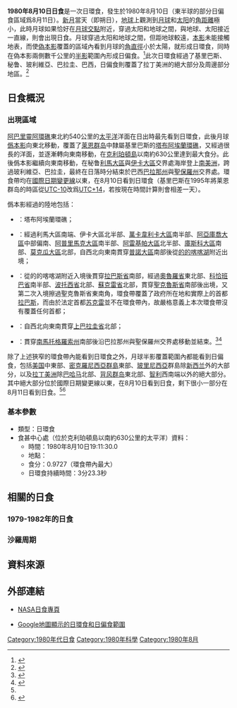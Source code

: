 {{Infobox solar eclipse
|year             = 1980
|month            = 8
|day              = 10
|map              = SE1980Aug10A.png
|map_size         = 300px
|map_caption      = 1980年8月10日日環食路徑圖
|nature           = 日環食
|gamma            = -0.1915
|magnitude        = 0.9727
|saros            = 135
|saros_sequence   = 37
|saros_total      = 71
|duration         = 203.3秒（3分23.3秒）
|location         = [[克利珀頓島|克利珀頓島]]以南約630公里的[[太平洋|太平洋]]
|coords           = {{coord|4|34.8|N|108|54.3|W}}
|max_width        = {{Convert|99.7|km}}
|start_partial    = 
|start_total      = 
|start_central    = 
|greatest_eclipse = 19:11:30.0
|end_central      = 
|end_total        = 
|end_partial      = 
|hour             = 19
|minute           = 11
|second           = 30
|durations        = 
}}
'''1980年8月10日日食'''是一次日環食，發生於1980年8月10日（東半球的部分日偏食區域爲8月11日）。[[新月|新月]]當天（即朔日），[[地球|地球]]上觀測到[[月球|月球]]和[[太阳|太阳]]的[[角距離|角距離]]極小，此時月球如果恰好在[[月球交點|月球交點]]附近，穿過太阳和地球之間，與地球、太阳接近一直線，則會出現日食。月球穿過太阳和地球之間，但距地球較遠，[[本影|本影]]未能接觸地表，而使[[偽本影|偽本影]]覆蓋的區域內看到月球的[[角直徑|角直徑]]小於太陽，就形成日環食，同時在偽本影兩側數千公里的[[半影|半影]]範圍內形成日偏食。<ref name="astron">{{cite web|author=樊忠玉|title=日（月）食|url=http://www.astron.ac.cn/bencandy-51-1630-1.htm|publisher=中国天文科普网|accessdate=2016-03-08|archive-date=2014-09-17|archive-url=https://web.archive.org/web/20140917080048/http://www.astron.ac.cn/bencandy-51-1630-1.htm|dead-url=no}}</ref>此次日環食經過了基里巴斯、秘鲁、玻利維亞、巴拉圭、巴西，日偏食則覆蓋了拉丁美洲的絕大部分及周邊部分地區。<ref name="NASAGIF">{{cite web|author=Fred Espenak|title=Annular Solar Eclipse of 1980 Aug 10|url=http://eclipse.gsfc.nasa.gov/SEplot/SEplot1951/SE1980Aug10A.GIF|publisher=NASA Eclipse Web Site|accessdate=2016-03-08|archive-date=2020-10-24|archive-url=https://web.archive.org/web/20201024065115/https://eclipse.gsfc.nasa.gov/SEplot/SEplot1951/SE1980Aug10A.GIF|dead-url=no}}{{en}}</ref>

== 日食概況 ==
=== 出現區域 ===
[[阿巴里靈阿環礁|阿巴里靈阿環礁]]東北約540公里的[[太平洋|太平洋]]洋面在日出時最先看到日環食，此後月球[[僞本影|僞本影]]向東北移動，覆蓋了[[莱恩群岛|莱恩群岛]]中隸屬基里巴斯的[[塔布阿埃蘭環礁|塔布阿埃蘭環礁]]，又經過很長的洋面，並逐漸轉向東南移動，在[[克利珀頓島|克利珀頓島]]以南約630公里達到最大食分。此後僞本影繼續向東南移動，在秘鲁[[利馬大區|利馬大區]]與[[伊卡大區|伊卡大區]]交界處海岸登上[[南美洲|南美洲]]，跨過玻利維亞、巴拉圭，最終在日落時分結束於巴西[[巴拉那州|巴拉那州]]與[[聖保羅州|聖保羅州]]交界處。環食帶均在[[國際日期變更線|國際日期變更線]]以東，在8月10日看到日環食（基里巴斯在1995年將莱恩群岛的時區從[[UTC-10|UTC-10]]改爲[[UTC+14|UTC+14]]，若按現在時間計算則會相差一天）。

僞本影經過的陸地包括：
*{{KIR}}：塔布阿埃蘭環礁；
*{{PER}}：經過利馬大區南端、伊卡大區北半部、[[萬卡韋利卡大區|萬卡韋利卡大區]]南半部、[[阿亞庫喬大區|阿亞庫喬大區]]中部偏南、[[阿普里馬克大區|阿普里馬克大區]]南半部、[[阿雷基帕大區|阿雷基帕大區]]北半部、[[庫斯科大區|庫斯科大區]]南部、[[莫克瓜大區|莫克瓜大區]]北部，自西北向東南貫穿[[普諾大區|普諾大區]]南部後從[[的的喀喀湖|的的喀喀湖]]附近出境；
*{{BOL}}：從的的喀喀湖附近入境後貫穿[[拉巴斯省_(玻利維亞)|拉巴斯省]]南部，經過[[奧魯羅省|奧魯羅省]]東北部、[[科恰班巴省|科恰班巴省]]南半部、[[波托西省|波托西省]]北部、[[蘇克雷省|蘇克雷省]]北部，貫穿[[聖克魯斯省_(玻利維亞)|聖克魯斯省]]南部後出境，又第二次入境擦過聖克魯斯省東南角，環食帶覆蓋了政府所在地和實際上的首都[[拉巴斯|拉巴斯]]，而由於法定首都[[苏克雷|苏克雷]]並不在環食帶內，故嚴格意義上本次環食帶沒有覆蓋任何首都；
*{{flag|PRY|1954}}：自西北向東南貫穿[[上巴拉圭省|上巴拉圭省]]北部；
*{{flag|BRA|1968}}：貫穿[[南馬托格羅索州|南馬托格羅索州]]南部後沿巴拉那州與聖保羅州交界處移動並結束。<ref>{{cite web|author=Fred Espenak|title=Annular Solar Eclipse of 1980 Aug 10 - Google Maps and Solar Eclipse Paths|url=http://eclipse.gsfc.nasa.gov/SEgoogle/SEgoogle1951/SE1980Aug10Agoogle.html|publisher=NASA Eclipse Web Site|accessdate=2016-03-08|archive-date=2020-10-21|archive-url=https://web.archive.org/web/20201021014152/https://eclipse.gsfc.nasa.gov/SEgoogle/SEgoogle1951/SE1980Aug10Agoogle.html|dead-url=no}}{{en}}</ref><ref>{{cite web|author=Xavier M. Jubier|title=Eclipse Annulaire de Soleil du 10 août 1980 - Cartographie Interactive Google (1980 August 10 Annular Solar Eclipse - Interactive Google Map)|url=http://xjubier.free.fr/site_pages/solar_eclipses/xSE_GoogleMap3.php?Ecl=+19800810|accessdate=2016-03-08|archive-date=2016-10-25|archive-url=https://web.archive.org/web/20161025031429/http://xjubier.free.fr/site_pages/solar_eclipses/xSE_GoogleMap3.php?Ecl=+19800810|dead-url=no}}{{fr}}{{en}}</ref>

除了上述狹窄的環食帶內能看到日環食之外，月球半影覆蓋範圍內都能看到日偏食，包括[[美国|美国]]中東部、[[密克羅尼西亞群島|密克羅尼西亞群島]]東部、[[玻里尼西亞|玻里尼西亞]]群島除[[新西兰|新西兰]]外的大部分，以及[[拉丁美洲|拉丁美洲]]除[[巴哈马|巴哈马]]北部、[[背风群岛_(加勒比海)|背风群岛]]東北部、[[智利|智利]]西南端以外的絕大部分。其中絕大部分位於國際日期變更線以東，在8月10日看到日食，剩下很小一部分在8月11日看到日食。<ref name="NASAGIF"/><ref>{{cite web|author=Fred Espenak|title=Catalog of Solar Eclipses (1901 to 2000)|url=http://eclipse.gsfc.nasa.gov/SEcat5/SE1901-2000.html|publisher=NASA Eclipse Web Site|accessdate=2016-03-08|archive-date=2008-08-29|archive-url=https://web.archive.org/web/20080829151131/http://eclipse.gsfc.nasa.gov/SEcat5/SE1901-2000.html|dead-url=no}}{{en}}</ref>

=== 基本參數 ===
{{NoteUTC}}
* 類型：日環食
* 食甚中心處（位於克利珀頓島以南約630公里的太平洋）資料：
** 時間：1980年8月10日19:11:30.0
** 地點：{{coord|4|34.8|N|108|54.3|W}}
** 食分：0.9727（環食帶內最大）
** 日環食持續時間：3分23.3秒

== 相關的日食 ==
=== 1979-1982年的日食 ===
{{Solar eclipse set 1979-1982}}

=== 沙羅周期 ===
{{Solar Saros series 135}}

== 資料來源 ==
{{reflist}}

== 外部連結 ==
{{日食主題}}
* [http://eclipse.gsfc.nasa.gov/solar.html NASA日食專頁]{{Wayback|url=http://eclipse.gsfc.nasa.gov/solar.html |date=20190108200537 }}{{en}}
{{Solar eclipse NASA reference|1951/SE1980Aug10A}}
* [http://xjubier.free.fr/site_pages/solar_eclipses/xSE_GoogleMap3.php?Ecl=+19800810 Google地圖顯示的日環食和日偏食範圍]{{Wayback|url=http://xjubier.free.fr/site_pages/solar_eclipses/xSE_GoogleMap3.php?Ecl=+19800810 |date=20161025031429 }}{{fr}}{{en}}

{{Solar eclipses
|nature=日環食
|previous=[[1980年2月16日日食|1980年2月16日日食]]|natureprevious=日全食
|previoussamenature=[[1979年8月22日日食|1979年8月22日日食]]
|next=[[1981年2月4日日食|1981年2月4日日食]]|naturenext=日環食
|nextsamenature=[[1981年2月4日日食|1981年2月4日日食]]
}}
{{日食}}

[[Category:1980年代日食|Category:1980年代日食]]
[[Category:1980年科學|Category:1980年科學]]
[[Category:1980年8月|Category:1980年8月]]